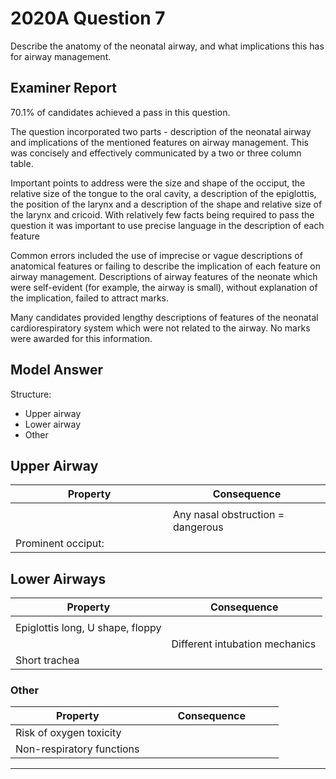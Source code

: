 # 2020A Question 7

Describe the anatomy of the neonatal airway, and what implications this has for airway management.


## Examiner Report

70.1% of candidates achieved a pass in this question.


The question incorporated two parts - description of the neonatal airway and implications of the mentioned features on airway management. This was concisely and effectively communicated by a two or three column table.


Important points to address were the size and shape of the occiput, the relative size of the tongue to the oral cavity, a description of the epiglottis, the position of the larynx and a description of the shape and relative size of the larynx and cricoid. With relatively few facts being required to pass the question it was important to use precise language in the description of each feature


Common errors included the use of imprecise or vague descriptions of anatomical features or failing to describe the implication of each feature on airway management. Descriptions of airway features of the neonate which were self-evident (for example, the airway is small), without explanation of the implication, failed to attract marks.


Many candidates provided lengthy descriptions of features of the neonatal cardiorespiratory system which were not related to the airway. No marks were awarded for this information.

## Model Answer

Structure:

- Upper airway
- Lower airway
- Other

## Upper Airway


|Property|Consequence|
|--|--|
|<p>Narrow upper airways:</p><p>- Narrow nasal passages</p><p>- Large tongue</p><p>- Narrow pharynx</p>|<p>- ↑ Resistance. Provides auto-PEEP</p><p>- Guedel airway useful during mask ventilation</p>|
|<p>Obligate nose breather because of</p><p>- Large tongue</p><p>- High laryngeal inlet (C3-4 cf. C6)</p>| Any nasal obstruction = dangerous|
|Prominent occiput:|<p>- Tendency for flexion → Obstruction</p><p>- Folded towel under shoulders for bag-mask vent and intubation</p>|


## Lower Airways


|Property|Consequence|
|--|--|
|<p>Narrower lower airways</p><p>- Includes larynx, trachea and bronchi<br>  Resistance 25cmH~2~O/L/s on day 2</p><p>- Previously believed that the narrowest point cricoid ring; newer research suggests this is not the case</p>|<p>- Any further obstruction = dangerous</p><p>- Risk of subglottic stenosis with prolonged intubation</p>|
| Epiglottis long, U shape, floppy|<p>- Can be bypassed using straight bladed laryngoscope (Miller)</p><p>- Risk of glottic obstruction by misplaced LMA</p>|
|<p>- Laryngeal inlet is high C3-4 and anterior</p><p>- Larynx </p>| Different intubation mechanics|
| Short trachea|<p>- Risk of endobronchial intubation during neck flexion</p><p>- Risk of accidental extubation during neck extension</p>|


### Other


|Property|Consequence|
|--|--|
|Risk of oxygen toxicity|<p>- Bronchopulmonary dysplasia</p><p>- (Other: Retinopathy of prematurity, necrotising enterocolitis)</p>|
|Non-respiratory functions|<p>- Innate immunity e.g. Mucocilicary escalator present in neonate and adult</p><p>- Adaptive immunity: Passive (from breast milk) vs endogenous. No endogenous IgG or IgA in neonatal alveolar lining fluid</p>|


--- 

 